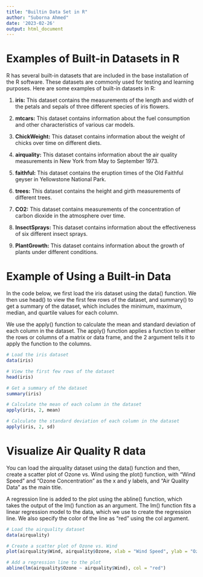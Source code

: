---
title: "Builtin Data Set in R"
author: "Suborna Ahmed"
date: '2023-02-26'
output: html_document
---
# Examples of Built-in Datasets in R

R has several built-in datasets that are included in the base installation of the R software. These datasets are commonly used for testing and learning purposes. Here are some examples of built-in datasets in R:

1. **iris:** This dataset contains the measurements of the length and width of the petals and sepals of three different species of iris flowers.

2. **mtcars:** This dataset contains information about the fuel consumption and other characteristics of various car models.

3. **ChickWeight:** This dataset contains information about the weight of chicks over time on different diets.

4. **airquality:** This dataset contains information about the air quality measurements in New York from May to September 1973.

5. **faithful:** This dataset contains the eruption times of the Old Faithful geyser in Yellowstone National Park.

6. **trees:** This dataset contains the height and girth measurements of different trees.

7. **CO2:** This dataset contains measurements of the concentration of carbon dioxide in the atmosphere over time.

8. **InsectSprays:** This dataset contains information about the effectiveness of six different insect sprays.

9. **PlantGrowth:** This dataset contains information about the growth of plants under different conditions.

# Example of Using a Built-in Data
In the code below, we first load the iris dataset using the data() function. We then use head() to view the first few rows of the dataset, and summary() to get a summary of the dataset, which includes the minimum, maximum, median, and quartile values for each column.

We use the apply() function to calculate the mean and standard deviation of each column in the dataset. The apply() function applies a function to either the rows or columns of a matrix or data frame, and the 2 argument tells it to apply the function to the columns.

```{r}
# Load the iris dataset
data(iris)

# View the first few rows of the dataset
head(iris)

# Get a summary of the dataset
summary(iris)

# Calculate the mean of each column in the dataset
apply(iris, 2, mean)

# Calculate the standard deviation of each column in the dataset
apply(iris, 2, sd)

```


# Visualize Air Quality R data
You can load the airquality dataset using the data() function and then, create a scatter plot of Ozone vs. Wind using the plot() function, with "Wind Speed" and "Ozone Concentration" as the x and y labels, and "Air Quality Data" as the main title.

A regression line is added to the plot using the abline() function, which takes the output of the lm() function as an argument. The lm() function fits a linear regression model to the data, which we use to create the regression line. We also specify the color of the line as "red" using the col argument.
```{r}
# Load the airquality dataset
data(airquality)

# Create a scatter plot of Ozone vs. Wind
plot(airquality$Wind, airquality$Ozone, xlab = "Wind Speed", ylab = "Ozone Concentration", main = "Air Quality Data")

# Add a regression line to the plot
abline(lm(airquality$Ozone ~ airquality$Wind), col = "red")

```

